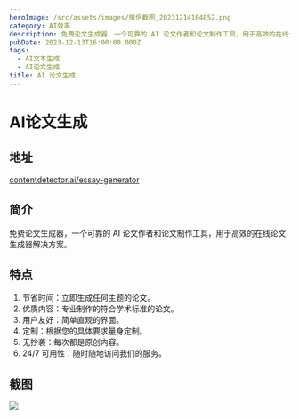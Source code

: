 ```yaml
---
heroImage: /src/assets/images/微信截图_20231214104852.png
category: AI效率
description: 免费论文生成器，一个可靠的 AI 论文作者和论文制作工具，用于高效的在线论文生成器解决方案。
pubDate: 2023-12-13T16:00:00.000Z
tags:
  - AI文本生成
  - AI论文生成
title: AI 论文生成
---
```


# AI论文生成

## 地址

[contentdetector.ai/essay-generator](https://contentdetector.ai/essay-generator)

## 简介

免费论文生成器，一个可靠的 AI 论文作者和论文制作工具，用于高效的在线论文生成器解决方案。

## 特点

1. 节省时间：立即生成任何主题的论文。
2. 优质内容：专业制作的符合学术标准的论文。
3. 用户友好：简单直观的界面。
4. 定制：根据您的具体要求量身定制。
5. 无抄袭：每次都是原创内容。
6. 24/7 可用性：随时随地访问我们的服务。

## 截图

![](/src/assets/images/微信截图_20231214104833.png)

